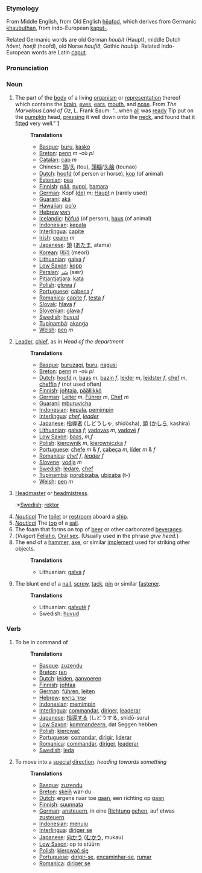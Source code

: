 ===Etymology===

From Middle English, from Old English [[heafod|hēafod]], which derives from Germanic [[khaubuthan]], from indo-European [[kaput-]].

Related Germanic words are old German ''houbit'' (Haupt), middle Dutch ''h&ocirc;vet'', ''hoeft'' (hoofd), old Norse ''haufi&eth;'', Gothic ''haubi&thorn;''. Related Indo-European words are Latin [[caput]].

===Pronunciation===

===Noun===

# The part of the [[body]] of a living [[organism]] or [[representation]] thereof which contains the [[brain]], [[eye]]s, [[ear|ears]], [[mouth]], and [[nose]].  From ''The Marvelous Land of Oz'', L. Frank Baum: "...when [[all]] was [[ready]] Tip put on the [[pumpkin]] head, [[press|pressing]] it well down onto the [[neck]], and found that it [[fit|fitted]] very well." [http://www.literature.org/authors/baum-l-frank/the-marvelous-land-of-oz/chapter-01.html]
#:
#:'''Translations'''
#:*[[Basque]]: [[buru]], [[kasko]]
#:*[[Breton]]: [[penn]] ''m'' -où ''pl''
#:*[[Catalan]]: [[cap]] ''m''
#:*Chinese: [[頭]]/[[头]] (tou), [[頭腦]]/[[头脑]] (tounao)
#:*[[Dutch]]: [[hoofd]] (of person or horse), [[kop]] (of animal)
#:*[[Estonian]]: [[pea#Estonian|pea]]
#:*[[Finnish]]: [[pää]], [[nuppi]], [[hamara]]
#:*[[German]]: Kopf [[:de:Kopf|(de)]] ''m''; [[Haupt]] ''n'' (rarely used)
#:*[[Guaraní]]: [[akã]]
#:*[[Hawaiian]]: [[poʻo]]
#:*[[Hebrew]] [[ראש]]
#:*[[Icelandic]]: [[höfuð]] (of person), [[haus]] (of animal) 
#:*[[Indonesian]]: [[kepala]]
#:*[[Interlingua]]: [[capite]]
#:*[[Irish]]: [[ceann]] ''m''
#:*[[Japanese]]: [[頭]] ([[あたま]], atama)
#:*[[Korean]]: [[머리]] (meori)
#:*[[Lithuanian]]: [[galva]] ''f''
#:*[[Low Saxon]]: [[kopp]]
#:*[[Persian]]: [[سَر]] (sær)
#:*[[Pitjantjatjara]]: [[kata]]
#:*[[Polish]]: [[głowa]] ''f''
#:*[[Portuguese]]: [[cabeça]] ''f''
#:*[[Romanica]]: [[capite]] ''f'', [[testa]] ''f''
#:*[[Slovak]]: [[hlava]] ''f''
#:*[[Slovenian]]: [[glava]] ''f''
#:*[[Swedish]]: [[huvud]]
#:*[[Tupinambá]]: [[akanga]]
#:*[[Welsh]]: [[pen]] ''m''
#:
# [[Leader]], [[chief]], as in ''Head of the department''
#:
#:'''Translations'''
#:*[[Basque]]: [[buruzagi]], [[buru]], [[nagusi]]
#:*[[Breton]]: [[penn]] ''m'' -où ''pl''
#:*[[Dutch]]: [[hoofd]] ''n'', [[baas]] ''m'', [[bazin]] ''f'', [[leider]] ''m'', [[leidster]] ''f'', [[chef]] ''m'', [[cheffin]] ''f'' (not used often)
#:*[[Finnish]]: [[johtaja]], [[päällikkö]]
#:*[[German]]: [[Leiter]] ''m'', [[Führer]] ''m'', [[Chef]] ''m''
#:*[[Guaraní]]: [[mburuvicha]]
#:*[[Indonesian]]: [[kepala]], [[pimpin|pemimpin]]
#:*[[Interlingua]]: ''[[chef]]'', ''[[leader]]''
#:*[[Japanese]]: [[指導者]] (しどうしゃ, shidōsha), [[頭]] ([[かしら]], kashira)
#:*[[Lithuanian]]: [[galva]] ''f''; [[vadovas]] ''m'', [[vadovė]] ''f''
#:*[[Low Saxon]]: [[baas]], ''m'',''f''
#:*[[Polish]]: [[kierownik]] ''m'', [[kierowniczka]] ''f''
#:*[[Portuguese]]: [[chefe]] ''m'' & ''f'', [[cabeça]] ''m'', [[líder]] ''m'' & ''f''
#:*[[Romanica]]: ''[[chef]]'' ''f'', ''[[leader]]'' ''f''
#:*[[Slovene]]: [[vodja]] ''m''
#:*[[Swedish]]: [[ledare]], [[chef]]
#:*[[Tupinambá]]: [[porubixaba]], [[ubixaba]] (t-)
#:*[[Welsh]]: [[pen]] ''m''
# [[Headmaster]] or [[headmistress]].
#:*[[Swedish]]: [[rektor]]
# ''[[Nautical terminology|Nautical]]'' The [[toilet]] or [[restroom]] aboard a [[ship]].
# ''[[Nautical terminology|Nautical]]'' The [[top]] of a [[sail]].
# The foam that forms on top of [[beer]] or other carbonated [[beverage]]s.
# (''Vulgar'') [[Fellatio]], [[Oral sex]].  (Usually used in the phrase ''give head.'')
# The end of a [[hammer]], [[axe]], or similar [[implement]] used for striking other objects.
#:'''Translations'''
#:*Lithuanian: [[galva]] ''f''
# The blunt end of a [[nail]], [[screw]], [[tack]], [[pin]] or similar [[fastener]].
#:'''Translations'''
#:*Lithuanian: [[galvutė]] ''f''
#:*Swedish: [[huvud]]

===Verb===
# To be in command of
#:
#:'''Translations'''
#:*[[Basque]]: [[zuzendu]]
#:*[[Breton]]: [[ren]]
#:*[[Dutch]]: [[leiden]], [[aanvoeren]] 
#:*[[Finnish]]: [[johtaa]]
#:*[[German]]: [[führen]], [[leiten]] 
#:*[[Hebrew]]: [[עמד בראש]]
#:*[[Indonesian]]: [[pimpin|memimpin]]
#:*[[Interlingua]]: [[commandar]], [[diriger]], [[leaderar]]
#:*[[Japanese]]: [[指導する]] (しどうする, shidō-suru)
#:*[[Low Saxon]]: [[kommandeern]], dat Seggen hebben
#:*[[Polish]]: [[kierować]]
#:*[[Portuguese]]: [[comandar]], [[dirigir]], [[liderar]]
#:*[[Romanica]]: [[commandar]], [[diriger]], [[leaderar]]
#:*[[Swedish]]: [[leda]]
#:
# To move into a [[special]] [[direction]]. ''heading towards something''
#:'''Translations'''
#:*[[Basque]]: [[zuzendu]]
#:*[[Breton]]: [[skeiñ]] war-du
#:*[[Dutch]]: ergens naar toe [[gaan]], een richting op [[gaan]]
#:*[[Finnish]]: [[suunnata]]
#:*[[German]]: [[ansteuern]], in eine [[Richtung]] [[gehen]], auf etwas [[zusteuern]]
#:*[[Indonesian]]: [[tuju|menuju]]
#:*[[Interlingua]]: [[diriger se]]
#:*[[Japanese]]: [[向かう]] ([[むかう]], mukau)
#:*[[Low Saxon]]: op to stüürn
#:*[[Polish]]: [[kierować się]]
#:*[[Portuguese]]: [[dirigir-se]], [[encaminhar-se]], [[rumar]]
#:*[[Romanica]]: [[diriger se]]